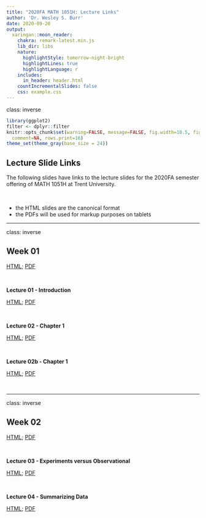 ```yaml
---
title: "2020FA MATH 1051H: Lecture Links"
author: 'Dr. Wesley S. Burr'
date: 2020-09-20
output:
  xaringan::moon_reader:
    chakra: remark-latest.min.js
    lib_dir: libs
    nature:
      highlightStyle: tomorrow-night-bright
      highlightLines: true
      highlightLanguage: r
    includes:
      in_header: header.html
    countIncrementalSlides: false
    css: example.css
---
```


class: inverse

```r
library(ggplot2)
filter <- dplyr::filter
knitr::opts_chunk$set(warning=FALSE, message=FALSE, fig.width=10.5, fig.height=4, 
  comment=NA, rows.print=16)
theme_set(theme_gray(base_size = 24))
```

## Lecture Slide Links

The following slides have links to the lecture slides for the 2020FA semester offering of
MATH 1051H at Trent University. 

<br />

* the HTML slides are the canonical format
* the PDFs will be used for markup purposes on tablets

---

class: inverse

## Week 01

<a href="./Week01/week01.html">HTML</a>; 
<a href="./Week01/week01.pdf">PDF</a>

<br/>

**Lecture 01 - Introduction**

<a href="./Lecture01/lecture01.html">HTML</a>; 
<a href="./Lecture01/lecture01.pdf">PDF</a>

<br />

**Lecture 02 - Chapter 1**

<a href="./Lecture02/lecture02.html">HTML</a>; 
<a href="./Lecture02/lecture02.pdf">PDF</a>

<br />


**Lecture 02b - Chapter 1**

<a href="./Lecture02b/lecture02b.html">HTML</a>; 
<a href="./Lecture02b/lecture02b.pdf">PDF</a>

<br />

---

class: inverse

## Week 02

<a href="./Week02/week02.html">HTML</a>; 
<a href="./Week02/week02.pdf">PDF</a>

<br/>

**Lecture 03 - Experiments versus Observational**

<a href="./Lecture03/lecture03.html">HTML</a>; 
<a href="./Lecture03/lecture03.pdf">PDF</a>

<br />

**Lecture 04 - Summarizing Data**

<a href="./Lecture04/lecture04.html">HTML</a>; 
<a href="./Lecture04/lecture04.pdf">PDF</a>

<br />
